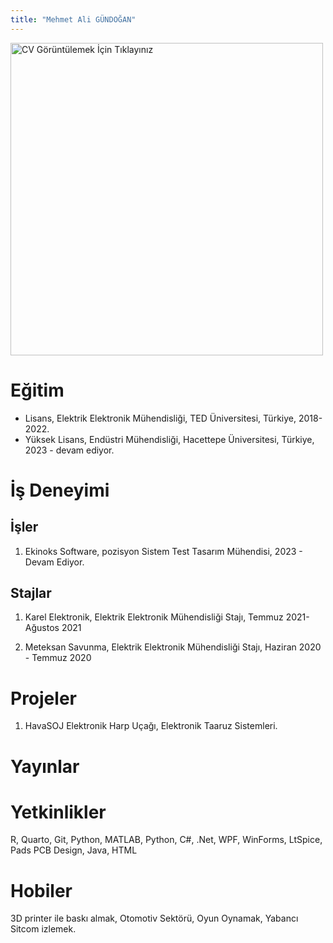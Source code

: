 ```yaml
---
title: "Mehmet Ali GÜNDOĞAN"
---
```


[![CV Görüntülemek İçin Tıklayınız](/assets/images/mehmet_ali_gundogan.jpg){fig-align="center" width="500"}](/assets/CV's/Mehmet%20Ali%20Gündoğan%20-%20CV%20.pdf)

# Eğitim

-   Lisans, Elektrik Elektronik Mühendisliği, TED Üniversitesi, Türkiye, 2018- 2022.
-   Yüksek Lisans, Endüstri Mühendisliği, Hacettepe Üniversitesi, Türkiye, 2023 - devam ediyor.

# İş Deneyimi

## İşler

1.  Ekinoks Software, pozisyon Sistem Test Tasarım Mühendisi, 2023 - Devam Ediyor.

## Stajlar

1.  Karel Elektronik, Elektrik Elektronik Mühendisliği Stajı, Temmuz 2021- Ağustos 2021

2.  Meteksan Savunma, Elektrik Elektronik Mühendisliği Stajı, Haziran 2020 - Temmuz 2020

# Projeler

1.  HavaSOJ Elektronik Harp Uçağı, Elektronik Taaruz Sistemleri.

# Yayınlar

# Yetkinlikler

R, Quarto, Git, Python, MATLAB, Python, C#, .Net, WPF, WinForms, LtSpice, Pads PCB Design, Java, HTML

# Hobiler

3D printer ile baskı almak, Otomotiv Sektörü, Oyun Oynamak, Yabancı Sitcom izlemek.
